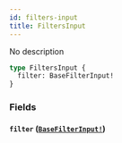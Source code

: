 ```yaml
---
id: filters-input
title: FiltersInput
---
```


No description

```graphql
type FiltersInput {
  filter: BaseFilterInput!
}
```

### Fields

#### `filter` ([`BaseFilterInput!`](/graphql/inputs/base-filter-input))
